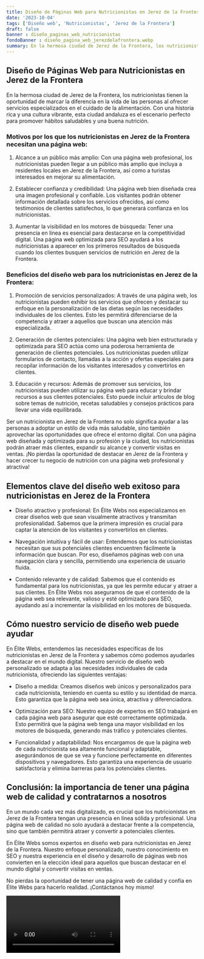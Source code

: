```yaml
---
title: Diseño de Páginas Web para Nutricionistas en Jerez de la Frontera
date: '2023-10-04'
tags: ['Diseño web', 'Nutricionistas', 'Jerez de la Frontera']
draft: false
banner : diseño_paginas_web_nutricionistas
fondoBanner : diseño_pagina_web_jerezdelafrontera.webp
summary: En la hermosa ciudad de Jerez de la Frontera, los nutricionistas tienen la oportunidad de marcar la diferencia en la vida de las personas al ofrecer servicios especializados en el cuidado de la alimentación. Con una historia rica y una cultura vibrante, esta ciudad andaluza es el escenario perfecto para promover hábitos saludables y una buena nutrición.
---
```


## Diseño de Páginas Web para Nutricionistas en Jerez de la Frontera

En la hermosa ciudad de Jerez de la Frontera, los nutricionistas tienen la oportunidad de marcar la diferencia en la vida de las personas al ofrecer servicios especializados en el cuidado de la alimentación. Con una historia rica y una cultura vibrante, esta ciudad andaluza es el escenario perfecto para promover hábitos saludables y una buena nutrición.

### Motivos por los que los nutricionistas en Jerez de la Frontera necesitan una página web:

1. Alcance a un público más amplio: Con una página web profesional, los nutricionistas pueden llegar a un público más amplio que incluya a residentes locales en Jerez de la Frontera, así como a turistas interesados en mejorar su alimentación.

2. Establecer confianza y credibilidad: Una página web bien diseñada crea una imagen profesional y confiable. Los visitantes podrán obtener información detallada sobre los servicios ofrecidos, así como testimonios de clientes satisfechos, lo que generará confianza en los nutricionistas.

3. Aumentar la visibilidad en los motores de búsqueda: Tener una presencia en línea es esencial para destacarse en la competitividad digital. Una página web optimizada para SEO ayudará a los nutricionistas a aparecer en los primeros resultados de búsqueda cuando los clientes busquen servicios de nutrición en Jerez de la Frontera.

### Beneficios del diseño web para los nutricionistas en Jerez de la Frontera:

1. Promoción de servicios personalizados: A través de una página web, los nutricionistas pueden exhibir los servicios que ofrecen y destacar su enfoque en la personalización de las dietas según las necesidades individuales de los clientes. Esto les permitirá diferenciarse de la competencia y atraer a aquellos que buscan una atención más especializada.

2. Generación de clientes potenciales: Una página web bien estructurada y optimizada para SEO actúa como una poderosa herramienta de generación de clientes potenciales. Los nutricionistas pueden utilizar formularios de contacto, llamadas a la acción y ofertas especiales para recopilar información de los visitantes interesados y convertirlos en clientes.

3. Educación y recursos: Además de promover sus servicios, los nutricionistas pueden utilizar su página web para educar y brindar recursos a sus clientes potenciales. Esto puede incluir artículos de blog sobre temas de nutrición, recetas saludables y consejos prácticos para llevar una vida equilibrada.

Ser un nutricionista en Jerez de la Frontera no solo significa ayudar a las personas a adoptar un estilo de vida más saludable, sino también aprovechar las oportunidades que ofrece el entorno digital. Con una página web diseñada y optimizada para su profesión y la ciudad, los nutricionistas podrán atraer más clientes, expandir su alcance y convertir visitas en ventas. ¡No pierdas la oportunidad de destacar en Jerez de la Frontera y hacer crecer tu negocio de nutrición con una página web profesional y atractiva!

<GifSeo />

<Cta />

## Elementos clave del diseño web exitoso para nutricionistas en Jerez de la Frontera

- Diseño atractivo y profesional: En Élite Webs nos especializamos en crear diseños web que sean visualmente atractivos y transmitan profesionalidad. Sabemos que la primera impresión es crucial para captar la atención de los visitantes y convertirlos en clientes.

- Navegación intuitiva y fácil de usar: Entendemos que los nutricionistas necesitan que sus potenciales clientes encuentren fácilmente la información que buscan. Por eso, diseñamos páginas web con una navegación clara y sencilla, permitiendo una experiencia de usuario fluida.

- Contenido relevante y de calidad: Sabemos que el contenido es fundamental para los nutricionistas, ya que les permite educar y atraer a sus clientes. En Élite Webs nos aseguramos de que el contenido de la página web sea relevante, valioso y esté optimizado para SEO, ayudando así a incrementar la visibilidad en los motores de búsqueda.

## Cómo nuestro servicio de diseño web puede ayudar

En Élite Webs, entendemos las necesidades específicas de los nutricionistas en Jerez de la Frontera y sabemos cómo podemos ayudarles a destacar en el mundo digital. Nuestro servicio de diseño web personalizado se adapta a las necesidades individuales de cada nutricionista, ofreciendo las siguientes ventajas:

- Diseño a medida: Creamos diseños web únicos y personalizados para cada nutricionista, teniendo en cuenta su estilo y su identidad de marca. Esto garantiza que la página web sea única, atractiva y diferenciadora.

- Optimización para SEO: Nuestro equipo de expertos en SEO trabajará en cada página web para asegurar que esté correctamente optimizada. Esto permitirá que la página web tenga una mayor visibilidad en los motores de búsqueda, generando más tráfico y potenciales clientes.

- Funcionalidad y adaptabilidad: Nos encargamos de que la página web de cada nutricionista sea altamente funcional y adaptable, asegurándonos de que se vea y funcione perfectamente en diferentes dispositivos y navegadores. Esto garantiza una experiencia de usuario satisfactoria y elimina barreras para los potenciales clientes.

## Conclusión: la importancia de tener una página web de calidad y contratarnos a nosotros

En un mundo cada vez más digitalizado, es crucial que los nutricionistas en Jerez de la Frontera tengan una presencia en línea sólida y profesional. Una página web de calidad no solo ayudará a destacar frente a la competencia, sino que también permitirá atraer y convertir a potenciales clientes.

En Élite Webs somos expertos en diseño web para nutricionistas en Jerez de la Frontera. Nuestro enfoque personalizado, nuestro conocimiento en SEO y nuestra experiencia en el diseño y desarrollo de páginas web nos convierten en la elección ideal para aquellos que buscan destacar en el mundo digital y convertir visitas en ventas.

No pierdas la oportunidad de tener una página web de calidad y confía en Élite Webs para hacerlo realidad. ¡Contáctanos hoy mismo!

<Video />

<CtaBot job='Nutricionistas' city='Jerez de la Frontera'/>

<Gmaps query='Jerez de la Frontera+españa+maps' />